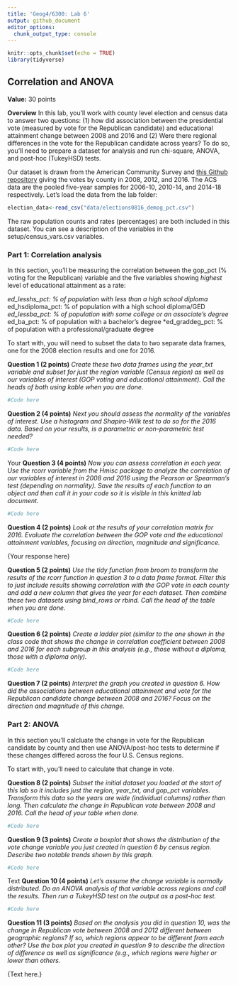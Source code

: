 ```yaml
---
title: 'Geog4/6300: Lab 6'
output: github_document
editor_options: 
  chunk_output_type: console
---
```


```r
knitr::opts_chunk$set(echo = TRUE)
library(tidyverse)
```

## Correlation and ANOVA

**Value:** 30 points

**Overview**
In this lab, you'll work with county level election and census data to answer two questions: (1) how did association between the presidential vote (measured by vote for the Republican candidate) and educational attainment change between 2008 and 2016 and (2) Were there regional differences in the vote for the Republican candidate across years? To do so, you'll need to prepare a dataset for analysis and run chi-square, ANOVA, and post-hoc (TukeyHSD) tests.

Our dataset is drawn from the American Community Survey and [this Github repository](https://github.com/tonmcg/US_County_Level_Election_Results_08-16) giving the votes by county in 2008, 2012, and 2016. The ACS data are the pooled five-year samples for 2006-10, 2010-14, and 2014-18 respectively. Let's load the data from the lab folder:

```r
election_data<-read_csv("data/elections0816_demog_pct.csv")
```

The raw population counts and rates (percentages) are both included in this dataset. You can see a description of the variables in the setup/census_vars.csv variables.

### Part 1: Correlation analysis

In this section, you'll be measuring the correlation between the gop_pct (% voting for the Republican) variable and the five variables showing *highest* level of educational attainment as a rate:

*ed_lesshs_pct: % of population with less than a high school diploma
*ed_hsdiploma_pct: % of population with a high school diploma/GED
*ed_lessba_pct: % of population with some college or an associate's degree
*ed_ba_pct: % of population with a bachelor's degree
*ed_graddeg_pct: % of population with a professional/graduate degree

To start with, you will need to subset the data to two separate data frames, one for the 2008 election results and one for 2016.

**Question 1 (2 points)** _Create these two data frames using the year_txt variable and subset for just the region variable (Census region) as well as our variables of interest (GOP voting and educational attainment). Call the heads of both using kable when you are done._

```r
#Code here
```


**Question 2 (4 points)** _Next you should assess the normality of the variables of interest. Use a histogram and Shapiro-Wilk test to do so for the 2016 data. Based on your results, is a parametric or non-parametric test needed?_

```r
#Code here
```

{Your text response here}


**Question 3 (4 points)** _Now you can assess correlation in each year. Use the rcorr variable from the Hmisc package to analyze the correlation of our variables of interest in 2008 and 2016 using the Pearson or Spearman's test (depending on normality). Save the results of each function to an object and then call it in your code so it is visible in this knitted lab document._

```r
#Code here
```

**Question 4 (2 points)** _Look at the results of your correlation matrix for 2016. Evaluate the correlation between the GOP vote and the educational attainment variables, focusing on direction, magnitude and significance._

{Your response here}

**Question 5 (2 points)** _Use the tidy function from broom to transform the results of the rcorr function in question 3 to a data frame format. Filter this to just include results showing correlation with the GOP vote in each county and add a new column that gives the year for each dataset. Then combine these two datasets using bind_rows or rbind. Call the head of the table when you are done._

```r
#Code here
```

**Question 6 (2 points)** _Create a ladder plot (similar to the one shown in the class code that shows the change in correlation coefficient between 2008 and 2016 for each subgroup in this analysis (e.g., those without a diploma, those with a diploma only)._

```r
#Code here
```

**Question 7 (2 points)** _Interpret the graph you created in question 6. How did the associations between educational attainment and vote for the Republican candidate change between 2008 and 2016? Focus on the direction and magnitude of this change._

### Part 2: ANOVA
In this section you'll calcluate the change in vote for the Republican candidate by county and then use ANOVA/post-hoc tests to determine if these changes differed across the four U.S. Census regions.

To start with, you'll need to calculate that change in vote.

**Question 8 (2 points)** _Subset the initial dataset you loaded at the start of this lab so it includes just the region, year_txt, and gop_pct variables. Transform this data so the years are wide (individual columns) rather than long. Then calculate the change in Republican vote between 2008 and 2016. Call the head of your table when done._

```r
#Code here
```

**Question 9 (3 points)** _Create a boxplot that shows the distribution of the vote change variable you just created in question 6 by census region. Describe two notable trends shown by this graph._

```r
#Code here
```

{Text here}

**Question 10 (4 points)** _Let's assume the change variable is normally distributed. Do an ANOVA analysis of that variable across regions and call the results. Then run a TukeyHSD test on the output as a post-hoc test._

```r
#Code here
```

**Question 11 (3 points)** _Based on the analysis you did in question 10, was the change in Republican vote between 2008 and 2012 different between geographic regions? If so, which regions appear to be different from each other? Use the box plot you created in question 9 to describe the direction of difference as well as significance (e.g., which regions were higher or lower than others._

{Text here.}